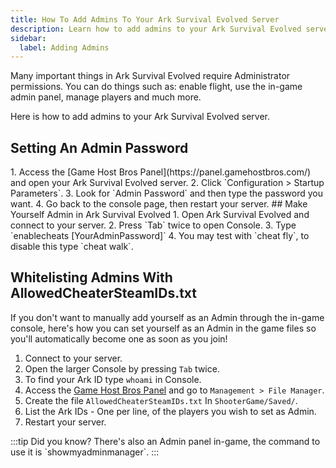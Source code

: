 ---
title: How To Add Admins To Your Ark Survival Evolved Server
description: Learn how to add admins to your Ark Survival Evolved server.
sidebar:
  label: Adding Admins
---

Many important things in Ark Survival Evolved require Administrator permissions. You can do things such as: enable flight, use the in-game admin panel, manage players and much more. 

Here is how to add admins to your Ark Survival Evolved server. 

## Setting An Admin Password
<Steps>
1. Access the [Game Host Bros Panel](https://panel.gamehostbros.com/) and open your Ark Survival Evolved server.
2. Click `Configuration > Startup Parameters`.
3. Look for `Admin Password` and then type the password you want.
4. Go back to the console page, then restart your server.
</Steps>
## Make Yourself Admin in Ark Survival Evolved
<Steps>
1. Open Ark Survival Evolved and connect to your server.
2. Press `Tab` twice to open Console.
3. Type `enablecheats [YourAdminPassword]`
4. You may test with `cheat fly`, to disable this type `cheat walk`.
</Steps>

## Whitelisting Admins With AllowedCheaterSteamIDs.txt

If you don't want to manually add yourself as an Admin through the in-game console, here's how you can set yourself as an Admin in the game files so you'll automatically become one as soon as you join!
<Steps>
1. Connect to your server.
2. Open the larger Console by pressing `Tab` twice.
3. To find your Ark ID type `whoami` in Console.
4. Access the [Game Host Bros Panel](https://panel.gamehostbros.com/) and go to `Management > File Manager`.
5. Create the file `AllowedCheaterSteamIDs.txt` In `ShooterGame/Saved/`.
6. List the Ark IDs - One per line, of the players you wish to set as Admin.
7. Restart your server.
</Steps>
:::tip
Did you know? There's also an Admin panel in-game, the command to use it is `showmyadminmanager`.
:::

